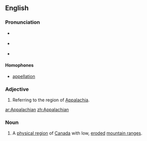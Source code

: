 ==English==

===Pronunciation===
*{{a|US}} {{IPA|/ˌæpəˈleɪtʃǝn/}}
*{{a|US}} {{IPA|/ˌæpəˈlætʃǝn/}}
*{{a|US}} {{IPA|/ˌæpəˈleɪʃǝn/}}
*:{{audio|en-us-Appalachian.ogg|Audio (US)}}
*:{{rhymes|eɪʃǝn}}

====Homophones====
*[[appellation]]

===Adjective===
{{en-adj|-}}

# Referring to the region of [[Appalachia]].

[[ar:Appalachian]]
[[zh:Appalachian]]

===Noun===

# A [[physical region]] of [[Canada]] with low, [[eroded]] [[mountain ranges]].